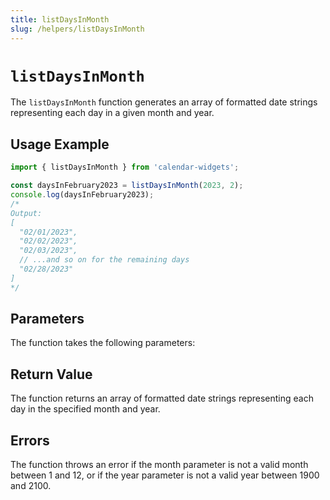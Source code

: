 ```yaml
---
title: listDaysInMonth
slug: /helpers/listDaysInMonth
---
```



# `listDaysInMonth`

The `listDaysInMonth` function generates an array of formatted date strings representing each day in a given month and year.

## Usage Example

```js
import { listDaysInMonth } from 'calendar-widgets';

const daysInFebruary2023 = listDaysInMonth(2023, 2);
console.log(daysInFebruary2023);
/*
Output:
[
  "02/01/2023",
  "02/02/2023",
  "02/03/2023",
  // ...and so on for the remaining days
  "02/28/2023"
]
*/
```

## Parameters
The function takes the following parameters:

<ArgDescriptor 
  name="year"
  type="number"
  description="An integer representing the year for which to generate the list of days, between 1900 and 2100."
  required
/>

<ArgDescriptor 
  name="month"
  type="number"
  description="An integer representing the month for which to generate the list of days, between 1 and 12."
  required
/>

## Return Value

The function returns an array of formatted date strings representing each day in the specified month and year.

## Errors

The function throws an error if the month parameter is not a valid month between 1 and 12, or if the year parameter is not a valid year between 1900 and 2100.
